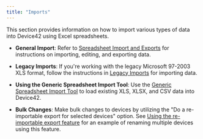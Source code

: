```yaml
---
title: "Imports"
---
```


This section provides information on how to import various types of data into Device42 using Excel spreadsheets.

- **General Import**: Refer to [Spreadsheet Import and Exports](spreadsheet-imports-and-exports.mdx) for instructions on importing, editing, and exporting data.

- **Legacy Imports**: If you're working with the legacy Microsoft 97-2003 XLS format, follow the instructions in [Legacy Imports](legacy-imports/index.md) for importing data.

- **Using the Generic Spreadsheet Import Tool**: Use the [Generic Spreadsheet Import Tool](spreadsheet-converter-tool.md) to load existing XLS, XLSX, and CSV data into Device42.

- **Bulk Changes**: Make bulk changes to devices by utilizing the "Do a re-importable export for selected devices" option. See [Using the re-importable export feature](using-the-re-importable-export-feature.mdx) for an example of renaming multiple devices using this feature.
